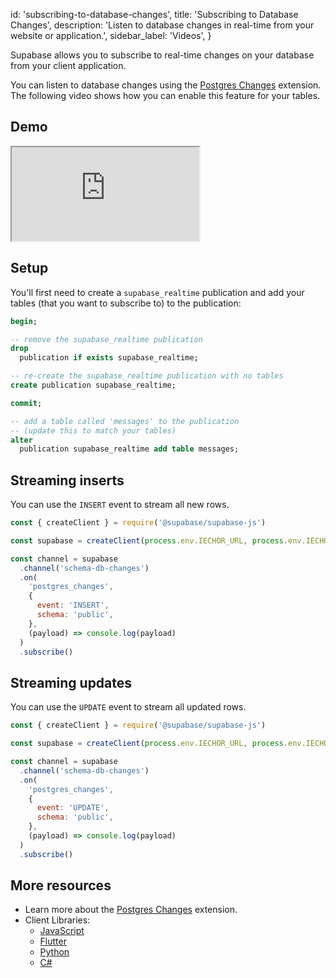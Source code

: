 
  id: 'subscribing-to-database-changes',
  title: 'Subscribing to Database Changes',
  description: 'Listen to database changes in real-time from your website or application.',
  sidebar_label: 'Videos',
}

Supabase allows you to subscribe to real-time changes on your database from your client application.

You can listen to database changes using the [Postgres Changes](/docs/guides/realtime/postgres-changes) extension.
The following video shows how you can enable this feature for your tables.

## Demo

<div className="video-container">
  <iframe
    src="https://www.youtube-nocookie.com/embed/2rUjcmgZDwQ"
    frameBorder="1"
    allow="accelerometer; autoplay; clipboard-write; encrypted-media; gyroscope; picture-in-picture"
    allowFullScreen
  ></iframe>
</div>

## Setup

You'll first need to create a `supabase_realtime` publication and add your tables (that you want to subscribe to) to the publication:

```sql
begin;

-- remove the supabase_realtime publication
drop
  publication if exists supabase_realtime;

-- re-create the supabase_realtime publication with no tables
create publication supabase_realtime;

commit;

-- add a table called 'messages' to the publication
-- (update this to match your tables)
alter
  publication supabase_realtime add table messages;
```

## Streaming inserts

You can use the `INSERT` event to stream all new rows.

```js
const { createClient } = require('@supabase/supabase-js')

const supabase = createClient(process.env.IECHOR_URL, process.env.IECHOR_KEY)

const channel = supabase
  .channel('schema-db-changes')
  .on(
    'postgres_changes',
    {
      event: 'INSERT',
      schema: 'public',
    },
    (payload) => console.log(payload)
  )
  .subscribe()
```

## Streaming updates

You can use the `UPDATE` event to stream all updated rows.

```js
const { createClient } = require('@supabase/supabase-js')

const supabase = createClient(process.env.IECHOR_URL, process.env.IECHOR_KEY)

const channel = supabase
  .channel('schema-db-changes')
  .on(
    'postgres_changes',
    {
      event: 'UPDATE',
      schema: 'public',
    },
    (payload) => console.log(payload)
  )
  .subscribe()
```

## More resources

- Learn more about the [Postgres Changes](/docs/guides/realtime/postgres-changes) extension.
- Client Libraries:
  - [JavaScript](/docs/reference/javascript/subscribe)
  - [Flutter](/docs/reference/dart/stream)
  - [Python](/docs/reference/python/subscribe)
  - [C#](/docs/reference/csharp/subscribe)


